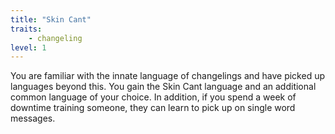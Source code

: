 ```yaml
---
title: "Skin Cant"
traits:
    - changeling
level: 1
---
```


You are familiar with the innate language of changelings and have picked up languages beyond this. You gain the Skin Cant language and an additional common language of your choice. In addition, if you spend a week of downtime training someone, they can learn to pick up on single word messages.